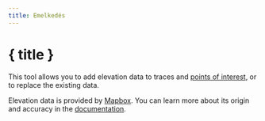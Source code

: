 ```yaml
---
title: Emelkedés
---
```


<script>
</script>

# <MountainSnow size="24" class="inline-block" style="margin-bottom: 5px" /> { title }

This tool allows you to add elevation data to traces and [points of interest](../gpx), or to replace the existing data.

<div class="flex flex-row justify-center">
    <Elevation class="text-foreground p-3 border rounded-md shadow-lg" />
</div>

<DocsNote>

Elevation data is provided by <a href="https://mapbox.com" target="_blank">Mapbox</a>.
You can learn more about its origin and accuracy in the <a href="https://docs.mapbox.com/data/tilesets/reference/mapbox-terrain-dem-v1/#elevation-data" target="_blank">documentation</a>.

</DocsNote>
